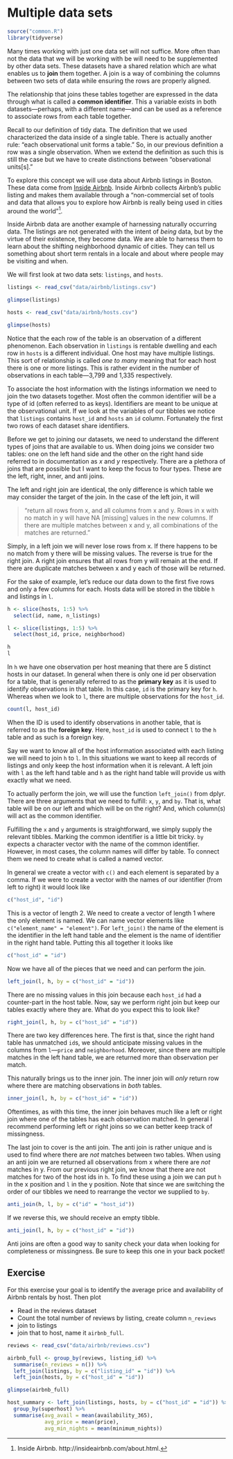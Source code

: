 # Multiple data sets


```r
source("common.R")
library(tidyverse)
```

Many times working with just one data set will not suffice. More often than not the data that we will be working with be will need to be supplemented by other data sets. These datasets have a shared relation which are what enables us to **join** them together. A join is a way of combining the columns between two sets of data while ensuring the rows are properly aligned. 

The relationship that joins these tables together are expressed in the data through what is called a **common identifier**. This a variable exists in both datasets—perhaps, with a different name—and can be used as a reference to associate rows from each table together. 

Recall to our definition of tidy data. The definition that we used characterized the data inside of a single table. There is actually another rule: "each observational unit forms a table." So, in our previous definition a row was a single observation. When we extend the definition as such this is still the case but we have to create distinctions between "observational units[s]." 

To explore this concept we will use data about Airbnb listings in Boston. These data come from [Inside Airbnb](http://insideairbnb.com). Inside Airbnb collects Airbnb's public listing and makes them available through a "non-commercial set of tools and data that allows you to explore how Airbnb is really being used in cities around the world"[^inside]. 

Inside Airbnb data are another example of harnessing naturally occurring data. The listings are not generated with the intent of _being_ data, but by the virtue of their existence, they become data. We are able to harness them to learn about the shifting neighborhood dynamic of cities. They can tell us something about  short term rentals in a locale and about where people may be visiting and when.

We will first look at two data sets: `listings`, and `hosts`.

```r
listings <- read_csv("data/airbnb/listings.csv")

glimpse(listings)
```


```r
hosts <- read_csv("data/airbnb/hosts.csv")

glimpse(hosts)
```

Notice that the each row of the table is an observation of a different phenomenon. Each observation in `listings` is rentable dwelling and each row in `hosts` is a different individual. One host may have multiple listings. This sort of relationship is called _one to many_ meaning that for each host there is one or more listings. This is rather evident in the number of observations in each table—3,799 and 1,335 respectively. 

To associate the host information with the listings information we need to join the two datasets together. Most often the common identifier will be a type of id (often referred to as keys). Identifiers are meant to be unique at the observational unit. If we look at the variables of our tibbles we notice that `listings` contains `host_id` and `hosts` an `id` column. Fortunately the first two rows of each dataset share identifiers.

Before we get to joining our datasets, we need to understand the different types of joins that are available to us. When doing joins we consider two tables: one on the left hand side and the other on the right hand side referred to in documentation as _x_ and _y_ respectively. There are a plethora of joins that are possible but I want to keep the focus to four types. These are the left, right, inner, and anti joins. 

The left and right join are identical, the only difference is which table we may consider the target of the join. In the case of the left join, it will 

> "return all rows from x, and all columns from x and y. Rows in x with no match in y will have NA [missing] values in the new columns. If there are multiple matches between x and y, all combinations of the matches are returned."

Simply, in a left join we will never lose rows from x. If there happens to be no match from y there will be missing values. The reverse is true for the right join. A right join ensures that all rows from y will remain at the end. If there are duplicate matches between x and y each of those will be returned. 

For the sake of example, let's reduce our data down to the first five rows and only a few columns for each. Hosts data will be stored in the tibble `h` and listings in `l`.

```r
h <- slice(hosts, 1:5) %>% 
  select(id, name, n_listings)

l <- slice(listings, 1:5) %>% 
  select(host_id, price, neighborhood)

h
l
```

In `h` we have one observation per host meaning that there are 5 distinct hosts in our dataset. In general when there is only one id per observation for a table, that is generally referred to as the **primary key** as it is used to identify observations in that table. In this case, `id` is the primary key for `h`. Whereas when we look to `l`, there are multiple observations for the `host_id`.

```r
count(l, host_id)
```

  When the ID is used to identify observations in another table, that is referred to as the **foreign key**. Here, `host_id` is used to connect `l` to the `h` table and as such is a foreign key. 
  
  Say we want to know all of the host information associated with each listing we will need to join `h` to `l`. In this situations we want to keep all records of listings and only keep the host information when it is relevant. A left join with `l` as the left hand table and `h` as the right hand table will provide us with exactly what we need. 
  
To actually perform the join, we will use the function `left_join()` from dplyr. There are three arguments that we need to fulfill: `x`, `y`, and `by`. That is, what table will be on our left and which will be on the right? And, which column(s) will act as the common identifier. 

Fulfilling the `x` and `y` arguments is straightforward, we simply supply the relevant tibbles. Marking the common identifier is a little bit tricky. `by` expects a character vector with the name of the common identifier. However, in most cases, the column names will differ by table. To connect them we need to create what is called a named vector.

In general we create a vector with `c()` and each element is separated by a comma. If we were to create a vector with the names of our identifier (from left to right) it would look like

```r
c("host_id", "id")
```

This is a vector of length 2. We need to create a vector of length 1 where the only element is named. We can name vector elements like `c("element_name" = "element")`. For `left_join()` the name of the element is the identifier in the left hand table and the element is the name of identifier in the right hand table. Putting this all together it looks like

```r
c("host_id" = "id")
```

Now we have all of the pieces that we need and can perform the join.

```r
left_join(l, h, by = c("host_id" = "id"))
```

There are no missing values in this join because each `host_id` had a counter-part in the host table. Now, say we perform right join but keep our tables exactly where they are. What do you expect this to look like?

```r
right_join(l, h, by = c("host_id" = "id"))
```

There are two key differences here. The first is that, since the right hand table has unmatched `id`s, we should anticipate missing values in the columns from `l`—`price` and `neighborhood`. Moreover, since there are multiple matches in the left hand table, we are returned more than observation per match. 

This naturally brings us to the inner join. The inner join will _only_ return row where there are matching observations in _both_ tables. 

```r
inner_join(l, h, by = c("host_id" = "id"))
```

Oftentimes, as with this time, the inner join behaves much like a left or right join where one of the tables has each observation matched. In general I recommend performing left or right joins so we can better keep track of missingness. 

The last join to cover is the anti join. The anti join is rather unique and is used to find where there are _not_ matches between two tables. When using an anti join we are returned all observations from x where there are _not_ matches in y. From our previous right join, we know that there are not matches for two of the host ids in `h`. To find these using a join we can put `h` in the x position and `l` in the y position. Note that since we are switching the order of our tibbles we need to rearrange the vector we supplied to `by`.

```r
anti_join(h, l, by = c("id" = "host_id"))
```
If we reverse this, we should receive an empty tibble.

```r
anti_join(l, h, by = c("host_id" = "id"))
```

Anti joins are often a good way to sanity check your data when looking for completeness or missingness. Be sure to keep this one in your back pocket! 


## Exercise

For this exercise your goal is to identify the average price and availability of Airbnb rentals by host. Then plot


- Read in the reviews dataset 
- Count the total number of reviews by listing, create column `n_reviews`
- join to listings
- join that to host, name it `airbnb_full`. 


```r
reviews <- read_csv("data/airbnb/reviews.csv")

airbnb_full <- group_by(reviews, listing_id) %>% 
  summarise(n_reviews = n()) %>% 
  left_join(listings, by = c("listing_id" = "id")) %>% 
  left_join(hosts, by = c("host_id" = "id"))

glimpse(airbnb_full)
```

```r
host_summary <- left_join(listings, hosts, by = c("host_id" = "id")) %>% 
  group_by(superhost) %>% 
  summarise(avg_avail = mean(availability_365),
            avg_price = mean(price),
            avg_min_nights = mean(minimum_nights))
```


[^inside]: Inside Airbnb. http://insideairbnb.com/about.html.
